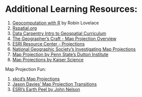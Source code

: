 # Additional Learning Resources:

1. [Geocomputation with R](https://geocompr.robinlovelace.net/) by Robin Lovelace
1. [Rspatial.org](http://rspatial.org/spatial/rst/6-crs.html)
1. [Data Carpentry Intro to Geospatial Curriculum](https://datacarpentry.org/lessons/#geospatial-curriculum)
1. [The Geographer's Craft - Map Projection Overview](https://foote.geography.uconn.edu/gcraft/notes/mapproj/mapproj_f.html)
1. [ESRI Resource Center - Projections](http://help.arcgis.com/en/geodatabase/10.0/sdk/arcsde/concepts/geometry/coordref/coordsys/projected/mapprojections.htm#:~:text=False%20easting%20is%20a%20linear,origin%20of%20the%20y%20coordinates.&text=For%20example%2C%20if%20you%20know,a%20false%20northing%20of%20%2D5%2C000%2C000.)
1. [National Geographic Society's Investigating Map Projections](https://www.nationalgeographic.org/activity/investigating-map-projections/)
1. [Map Projection by Penn State's Dutton Institute](https://www.e-education.psu.edu/geog862/node/1808)
1. [Map Projections by Kaiser Science](https://kaiserscience.wordpress.com/earth-science/maps/map-projections/)

Map Projection Fun:

1. [xkcd's Map Projections](https://xkcd.com/977/)
1. [Jason Davies' Map Projection Transitions](https://www.jasondavies.com/maps/transition/)
1. [ESRI's Earth Peel by John Nelson](https://www.esri.com/arcgis-blog/products/arcgis-pro/education/earth-peel/)



